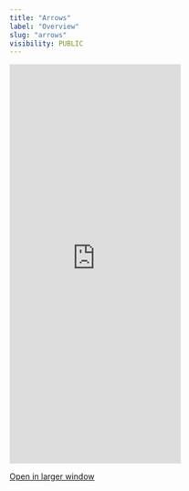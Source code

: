 ```yaml
---
title: "Arrows"
label: "Overview"
slug: "arrows"
visibility: PUBLIC
---
```



<Frame>
<iframe
      src="https://landing-page-demo-velt.vercel.app/?feature=arrows"
      allow="camera; microphone"
      scrolling="no"
      frameBorder="0"
      className="w-full"
      height="700px"
    ></iframe>
</Frame>

[Open in larger window](https://landing-page-demo-velt.vercel.app/?feature=arrows)
